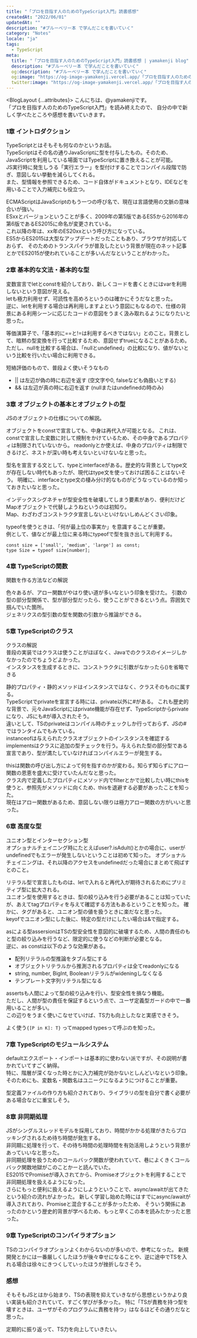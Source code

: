 ```yaml
---
title: "「プロを目指す人のためのTypeScript入門」読書感想"
createdAt: "2022/06/01"
updatedAt: ""
description: "#ブルーベリー本 で学んだことを書いていく"
category: "Notes"
locale: "ja"
tags:
  - TypeScript
meta:
  title: "「プロを目指す人のためのTypeScript入門」読書感想 | yamakenji blog"
  description: "#ブルーベリー本 で学んだことを書いていく"
  og:description: "#ブルーベリー本 で学んだことを書いていく"
  og:image: "https://og-image-yamakenji.vercel.app/「プロを目指す人のためのTypeScript入門」読書感想.png"
  twitter:image: "https://og-image-yamakenji.vercel.app/「プロを目指す人のためのTypeScript入門」読書感想.png"
---
```



<BlogLayout {...attributes}>
こんにちは、@yamakenjiです。  
「プロを目指す人のためのTypeScript入門」を読み終えたので、
自分の中で新しく学べたところや感想を書いていきます。  

### 1章 イントロダクション
TypeScriptとはそもそも何なのかというお話。  
TypeScriptはその名の通りJavaScriptに型を付与したもの。そのため、JavaScriptを利用している場面ではTypeScriptに置き換えることが可能。  
JS実行時に発生しうる「実行エラー」を型付けすることでコンパイル段階で防ぎ、意図しない挙動を減らしてくれる。  
また、型情報を参照できるため、コード自体がドキュメントとなり、IDEなどを用いることで入力補完にも役立つ。  

ECMAScriptはJavaScriptのもう一つの呼び名で、現在は言語使用の文脈の意味合いが強い。  
ESxxとバージョンということが多く、2009年の第5版であるES5から2016年の第6版であるES2015に命名が変更されている。  
これ以降の年は、xx年のES20xxという呼び方になっている。  
ES5からES2015は大型なアップデートだったこともあり、ブラウザが対応しておらず、
そのためのトランスパイラが普及したという背景が現在のネット記事とかでES2015が使われていることが多いんだなということがわかった。

### 2章 基本的な文法・基本的な型
変数宣言でletとconstを紹介しており、新しくコードを書くときにはvarを利用しないという意図が見える。  
letも極力利用せず、可読性を高めろというのは確かにそうだなと思った。  
逆に、letを利用する場合は再利用しますよという意図にもなるので、仕様の背景にある利用シーンに応じたコードの意図をうまく汲み取れるようになりたいと思った。  

等価演算子で、「基本的に==と!=は利用するべきではない」とのこと。背景として、暗黙の型変換を行って比較するため、意図せずtrueになることがあるため。
ただし、nullを比較する場合は、「nullとundefined」の比較になり、値がないという比較を行いたい場合に利用できる。  

短絡評価のもので、普段よく使いそうなもの  
- || は左辺が偽の時に右辺を返す (空文字や0, falseなども偽扱いとする)   
- && は左辺が真の時に右辺を返す (nullまたはundefinedの時のみ)

### 3章 オブジェクトの基本とオブジェクトの型
JSのオブジェクトの仕様についての解説。  

オブジェクトをconstで宣言しても、中身は再代入が可能となる。
これは、constで宣言した変数に対して規制をかけているため、その中身であるプロパティは制限されていないから。
readonlyとか使えば、中身のプロパティは制限できるけど、ネストが深い時も考えないといけないなと思った。  

型名を宣言する文として、typeとinterfaceがある。歴史的な背景としてtype文が存在しない時代もあったが、現代はtype文を使っておけば困ることはないそう。
明確に、interfaceとtype文の棲み分け的なものがどうなっているのか知っておきたいなと思った。  

インデックスシグネチャが型安全性を破壊してしまう要素があり、便利だけどMapオブジェクトで代替しようねというのは初知り。  
Map、わざわざコンストラクタ宣言しないといけないしめんどくさい印象。  

typeofを使うときは、「何が最上位の事実か」を意識することが重要。  
例として、値などが最上位に来る時にtypeofで型を抜き出して利用する。  
```
const size = ['small', 'medium', 'large'] as const;
type Size = typeof size[number];
```

### 4章 TypeScriptの関数
関数を作る方法などの解説

色々あるが、アロー関数がやはり使い道が多いなという印象を受けた。
引数の型の部分型関係で、型が部分型だったら、使うことができるという点。雰囲気で掴んでいた箇所。  
ジェネリクスの型引数の型を関数の引数から推論ができる。  

### 5章 TypeScriptのクラス
クラスの解説  
普段の実装ではクラスは使うことがほぼなく、Javaでのクラスのイメージしかなかったのでちょうどよかった。  
インスタンスを生成するときに、コンストラクタに引数がなかったら()を省略できる  

静的プロパティ・静的メソッドはインスタンスではなく、クラスそのものに属する。  
TypeScriptでprivateを宣言する時には、private以外に#がある。
これも歴史的な背景で、元々JavaScriptにはprivate機能が存在せず、TypeScriptからprivateになり、JSにも#が導入されたそう。  
違いとして、TSのprivateはコンパイル時のチェックしか行っておらず、JSの#ではランタイムでもみている。  
instanceofは与えられたクラスオブジェクトのインスタンスを確認する  
implementsはクラスに追加の型チェックを行う。与えられた型の部分型である宣言であり、型が満たしていなければコンパイルエラーが発生する。  

thisは関数の呼び出し方によって何を指すのかが変わる。知らず知らずにアロー関数の恩恵を盛大に受けていたんだなと思った。  
クラス内で定義したプロパティにメソッド内でfilterとかで比較したい時にthisを使うと、参照先がメソッドに向くため、thisを退避する必要があったことを知った。  
現在はアロー関数があるため、意図しない限りは極力アロー関数の方がいいと思った。  

### 6章 高度な型
ユニオン型とインターセクション型  
オプショナルチェイニング時にたとえばuser?.isAdult()とかの場合に、userがundefinedでもエラーが発生しないということは初めて知った。
オプショナルチェイニングは、それ以降のアクセスをundefinedだった場合にまとめて飛ばすとのこと。  

リテラル型で宣言したものは、letで入れると再代入が期待されるためにプリミティブ型に拡大される。  
ユニオン型を使用するときは、型の絞り込みを行う必要があることは知っていたが、あえてtagプロパティを与えて確認する方法もあるということを知った。
確かに、タグがあると、ユニオン型の値を扱うときに楽だなと思った。  
keyofでユニオン型にした後に、特定の型だけにしたい場合は&で指定する。

asによる型assersionはTSの型安全性を意図的に破壊するため、人間の責任のもと型の絞り込みを行うなど、限定的に使うなどの判断が必要となる。  
逆に、as constは以下のような効果がある。  
- 配列リテラルの型推論をタブル型にする
- オブジェクトリテラルから推測されるプロパティは全てreadonlyになる
- string, number, BigInt, Booleanリテラルがwideningしなくなる
- テンプレート文字列リテラル型になる

assertsも人間によって型の絞り込みを行い、型安全性を損なう機能。  
ただし、人間が型の責任を保証するという点で、ユーザ定義型ガードの中で一番用いることが多い。  
この辺りをうまく使いこなせていけば、TS力も向上したなと実感できそう。  

よく使う`{[P in K]: T}` ってmapped typesって呼ぶのを知った。  

### 7章 TypeScriptのモジュールシステム
defaultエクスポート・インポートは基本的に使わない派ですが、その説明が書かれていてすごく納得。  
特に、階層が深くなった時とかに入力補完が効かないとしんどいなという印象。
そのためにも、変数名・関数名はユニークになるようにつけることが重要。  

型定義ファイルの作り方も紹介されており、ライブラリの型を自分で書く必要がある場合などに重宝しそう。  

### 8章 非同期処理
JSがシングルスレッドモデルを採用しており、時間がかかる処理がきたらブロッキングされるため待ち時間が発生する。  
非同期に処理を行って、その待ち時間の処理時間を有効活用しようという背景があっていいなと思った。  
非同期処理を扱うためのコールバック関数が使われていて、巷によくきくコールバック関数地獄がこのことかーと読んでいた。  
ES2015でPromiseが導入されてから、Promiseオブジェクトを利用することで非同期処理を扱えるようになった。  
さらにもっと便利に扱えるようにしようということで、async/awaitが出てきたという紹介の流れがよかった。
新しく学習し始めた時にはすでにasync/awaitが導入されており、Promiseと混合することが多かったため、
そういう関係にあったのかという歴史的背景が学べるため、もっと早くこの本を読みたかったと思った。  

### 9章 TypeScriptのコンパイラオプション
TSのコンパイラオプションよくわからないのが多いので、参考になった。
新規開発とかには一番厳しくしたほうが後々幸せになることや、逆に途中でTSを入れる場合は徐々にきつくしていったほうが挫折しなさそう。  

### 感想
そもそもJSとはから始まり、TSの表現を抑えていきながら思想というかより良い実装も紹介されていて、すごく学びが多かった。
特に「TSが責務を持つ型を壊すときは、ユーザがそのプログラムに責務を持つ」はなるほどその通りだなと思った。

定期的に振り返って、TS力を向上していきたい。

</BlogLayout>